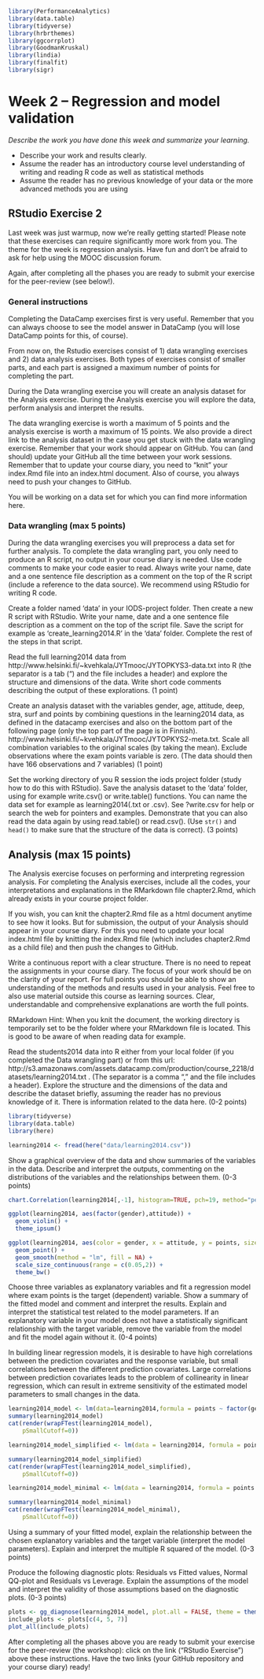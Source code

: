 ```r
library(PerformanceAnalytics)
library(data.table)
library(tidyverse)
library(hrbrthemes)
library(ggcorrplot)
library(GoodmanKruskal)
library(lindia)
library(finalfit)
library(sigr)
```

# Week 2 – Regression and model validation

*Describe the work you have done this week and summarize your learning.*

- Describe your work and results clearly. 
- Assume the reader has an introductory course level understanding of writing and reading R code as well as statistical methods
- Assume the reader has no previous knowledge of your data or the more advanced methods you are using

## RStudio Exercise 2

Last week was just warmup, now we’re really getting started! Please note that these exercises can require significantly more work from you. The theme for the week is regression analysis. Have fun and don't be afraid to ask for help using the MOOC discussion forum.

Again, after completing all the phases you are ready to submit your exercise for the peer-review (see below!).

### General instructions

Completing the DataCamp exercises first is very useful. Remember that you can always choose to see the model answer in DataCamp (you will lose DataCamp points for this, of course).

From now on, the Rstudio exercises consist of 1) data wrangling exercises and 2) data analysis exercises. Both types of exercises consist of smaller parts, and each part is assigned a maximum number of points for completing the part.

During the Data wrangling exercise you will create an analysis dataset for the Analysis exercise. During the Analysis exercise you will explore the data, perform analysis and interpret the results.

The data wrangling exercise is worth a maximum of 5 points and the analysis exercise is worth a maximum of 15 points. We also provide a direct link to the analysis dataset in the case you get stuck with the data wrangling exercise.
Remember that your work should appear on GitHub. You can (and should) update your GitHub all the time between your work sessions. Remember that to update your course diary, you need to “knit” your index.Rmd file into an index.html document. Also of course, you always need to push your changes to GitHub.

You will be working on a data set for which you can find more information here.

### Data wrangling (max 5 points)

During the data wrangling exercises you will preprocess a data set for further analysis. To complete the data wrangling part, you only need to produce an R script, no output in your course diary is needed. Use code comments to make your code easier to read. Always write your name, date and a one sentence file description as a comment on the top of the R script (include a reference to the data source). We recommend using RStudio for writing R code.

Create a folder named ‘data’ in your IODS-project folder. Then create a new R script with RStudio. Write your name, date and a one sentence file description as a comment on the top of the script file. Save the script for example as 'create_learning2014.R' in the ‘data’ folder. Complete the rest of the steps in that script.

Read the full learning2014 data from http://www.helsinki.fi/~kvehkala/JYTmooc/JYTOPKYS3-data.txt into R (the separator is a tab ("\t") and the file includes a header) and explore the structure and dimensions of the data. Write short code comments describing the output of these explorations. (1 point)

Create an analysis dataset with the variables gender, age, attitude, deep, stra, surf and points by combining questions in the learning2014 data, as defined in the datacamp exercises and also on the bottom part of the following page (only the top part of the page is in Finnish). http://www.helsinki.fi/~kvehkala/JYTmooc/JYTOPKYS2-meta.txt. Scale all combination variables to the original scales (by taking the mean). Exclude observations where the exam points variable is zero. (The data should then have 166 observations and 7 variables) (1 point)

Set the working directory of you R session the iods project folder (study how to do this with RStudio). Save the analysis dataset to the ‘data’ folder, using for example write.csv() or write.table() functions. You can name the data set for example as learning2014(.txt or .csv). See ?write.csv for help or search the web for pointers and examples. Demonstrate that you can also read the data again by using read.table() or read.csv().  (Use `str()` and `head()` to make sure that the structure of the data is correct).  (3 points)


## Analysis (max 15 points)

The Analysis exercise focuses on performing and interpreting regression analysis. For completing the Analysis exercises, include all the codes, your interpretations and explanations in the RMarkdown file chapter2.Rmd, which already exists in your course project folder. 

If you wish, you can knit the chapter2.Rmd file as a html document anytime to see how it looks. But for submission, the output of your Analysis should appear in your course diary. For this you need to update your local index.html file by knitting the index.Rmd file (which includes chapter2.Rmd as a child file) and then push the changes to GitHub.

Write a continuous report with a clear structure. There is no need to repeat the assignments in your course diary. The focus of your work should be on the clarity of your report. For full points you should be able to show an understanding of the methods and results used in your analysis. Feel free to also use material outside this course as learning sources. Clear, understandable and comprehensive explanations are worth the full points.

RMarkdown Hint: When you knit the document, the working directory is temporarily set to be the folder where your RMarkdown file is located. This is good to be aware of when reading data for example.


Read the students2014 data into R either from your local folder (if you completed the Data wrangling part) or from this url: http://s3.amazonaws.com/assets.datacamp.com/production/course_2218/datasets/learning2014.txt . (The separator is a comma "," and the file includes a header). Explore the structure and the dimensions of the data and describe the dataset briefly, assuming the reader has no previous knowledge of it. There is information related to the data here. (0-2 points)

```r
library(tidyverse)
library(data.table)
library(here)
```


```r

learning2014 <- fread(here("data/learning2014.csv"))


```



Show a graphical overview of the data and show summaries of the variables in the data. Describe and interpret the outputs, commenting on the distributions of the variables and the relationships between them. (0-3 points)

```r

chart.Correlation(learning2014[,-1], histogram=TRUE, pch=19, method="pearson")

```

```r
ggplot(learning2014, aes(factor(gender),attitude)) + 
  geom_violin() + 
  theme_ipsum()
```


```r
ggplot(learning2014, aes(color = gender, x = attitude, y = points, size = stra)) + 
  geom_point() + 
  geom_smooth(method = "lm", fill = NA) +
  scale_size_continuous(range = c(0.05,2)) +
  theme_bw()
```


Choose three variables as explanatory variables and fit a regression model where exam points is the target (dependent) variable. Show a summary of the fitted model and comment and interpret the results. Explain and interpret the statistical test related to the model parameters. If an explanatory variable in your model does not have a statistically significant relationship with the target variable, remove the variable from the model and fit the model again without it. (0-4 points)

In building linear regression models, it is desirable to have high correlations between the prediction covariates and the response variable, but small correlations between the different prediction covariates. Large correlations between prediction covariates leads to the problem of collinearity in linear regression, which can result in extreme sensitivity of the estimated model parameters to small changes in the data.

```r
learning2014_model <- lm(data=learning2014,formula = points ~ factor(gender) * attitude + stra)
summary(learning2014_model)
cat(render(wrapFTest(learning2014_model),
    pSmallCutoff=0))
```


```r
learning2014_model_simplified <- lm(data = learning2014, formula = points ~ attitude + stra )

summary(learning2014_model_simplified)
cat(render(wrapFTest(learning2014_model_simplified),
    pSmallCutoff=0))
```

```r
learning2014_model_minimal <- lm(data = learning2014, formula = points ~ attitude)

summary(learning2014_model_minimal)
cat(render(wrapFTest(learning2014_model_minimal),
    pSmallCutoff=0))
```


Using a summary of your fitted model, explain the relationship between the chosen explanatory variables and the target variable (interpret the model parameters). Explain and interpret the multiple R squared of the model. (0-3 points)

Produce the following diagnostic plots: Residuals vs Fitted values, Normal QQ-plot and Residuals vs Leverage. Explain the assumptions of the model and interpret the validity of those assumptions based on the diagnostic plots. (0-3 points)

```r
plots <- gg_diagnose(learning2014_model, plot.all = FALSE, theme = theme_bw())
include_plots <- plots[c(4, 5, 7)]
plot_all(include_plots)
```



After completing all the phases above you are ready to submit your exercise for the peer-review (the workshop): click on the link ("RStudio Exercise") above these instructions. Have the two links (your GitHub repository and your course diary) ready!
